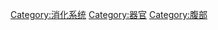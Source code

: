 {{Cat main|胃}}
{{Commons category|Stomachs|Stomach}}

[[Category:消化系统|Category:消化系统]]
[[Category:器官|Category:器官]]
[[Category:腹部|Category:腹部]]